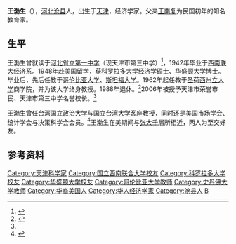 '''王渤生'''（{{bd|1920年||||catIdx=Wang王}}），[[河北|河北]][[沧县|沧县]]人，出生于[[天津|天津]]，经济学家。父亲[[王南复|王南复]]为民国初年的知名教育家。

==生平==
王渤生曾就读于[[河北省立第一中学|河北省立第一中学]]（现天津市第三中学）<ref name="tjqb">{{cite web|url=http://www.tjqwbgs.gov.cn/system/2010/07/19/010052578.shtml|publisher=天津侨办|title=天津侨务访问团拜望王渤生夫妇}}{{Dead link|date=2018年11月 |bot=InternetArchiveBot |fix-attempted=yes }}</ref>，1942年毕业于[[西南联大|西南联大]]经济系。1948年赴[[美国|美国]]留学，获[[科罗拉多大学|科罗拉多大学]]经济学硕士、[[华盛顿大学|华盛顿大学]]博士。毕业后，先后任教于[[哥伦比亚大学|哥伦比亚大学]]、[[斯坦福大学|斯坦福大学]]。1962年起任教于[[圣荷西州立大学|圣荷西州立大学]]商学院，并为该大学终身教授。1988年退休。<ref>{{cite web|url=http://news.enorth.com.cn/system/2006/12/16/001492215.shtml|title=美籍华人王渤生向天津博物馆捐献张大千作品|publisher=北方网|date=2006-12-16|accessdate=2010-11-09|archive-date=2016-03-04|archive-url=https://web.archive.org/web/20160304114624/http://news.enorth.com.cn/system/2006/12/16/001492215.shtml|dead-url=no}}</ref>2006年被授予天津市荣誉市民、天津市第三中学名誉校长。<ref name="tjqb" />

王渤生曾任台湾[[国立政治大学|国立政治大学]]与[[国立台湾大学|国立台湾大学]]客座教授，同时还是美国市场学会、统计学会与决策科学会会员。<ref>{{cite book|title=《辛亥以来人物年里录》|author=邵延淼|publisher=江苏教育出版社}}</ref>王渤生在美期间与[[张大千|张大千]]居所相近，两人为至交好友。

== 参考资料 ==
{{reflist}}

{{DEFAULTSORT:W}}
[[Category:天津科学家|Category:天津科学家]]
[[Category:国立西南联合大学校友|Category:国立西南联合大学校友]]
[[Category:科罗拉多大学校友|Category:科罗拉多大学校友]]
[[Category:华盛顿大学校友|Category:华盛顿大学校友]]
[[Category:哥伦比亚大学教师|Category:哥伦比亚大学教师]]
[[Category:史丹佛大学教师|Category:史丹佛大学教师]]
[[Category:华裔美国人|Category:华裔美国人]]
[[Category:华人经济学家|Category:华人经济学家]]
[[Category:沧县人|Category:沧县人]]
[[Category:王姓|B]]